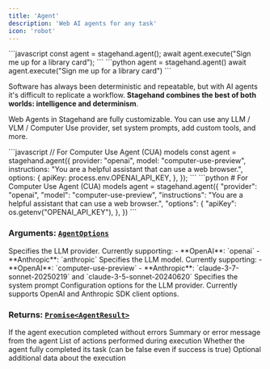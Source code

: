 ```yaml
---
title: 'Agent'
description: 'Web AI agents for any task'
icon: 'robot'
---
```


<Tabs>
<Tab title="JavaScript">
```javascript
const agent = stagehand.agent();
await agent.execute("Sign me up for a library card");
```
</Tab>
<Tab title="Python">
```python
agent = stagehand.agent()
await agent.execute("Sign me up for a library card")
```
</Tab>
</Tabs>

Software has always been deterministic and repeatable, but with AI agents it's difficult to replicate a workflow. **Stagehand combines the best of both worlds: intelligence and determinism**.

Web Agents in Stagehand are fully customizable. You can use any LLM / VLM / Computer Use provider, set system prompts, add custom tools, and more.

<Tabs>
<Tab title="JavaScript">
```javascript
// For Computer Use Agent (CUA) models
const agent = stagehand.agent({
  provider: "openai",
  model: "computer-use-preview",
  instructions: "You are a helpful assistant that can use a web browser.",
  options: {
    apiKey: process.env.OPENAI_API_KEY,
  },
});
```
</Tab>
<Tab title="Python">
```python
# For Computer Use Agent (CUA) models
agent = stagehand.agent({
  "provider": "openai",
  "model": "computer-use-preview",
  "instructions": "You are a helpful assistant that can use a web browser.",
  "options": {
    "apiKey": os.getenv("OPENAI_API_KEY"),
  },
})
```
</Tab>
</Tabs>

### **Arguments:** [`AgentOptions`](https://github.com/browserbase/stagehand/blob/main/types/agent.ts)

<ParamField path="provider" type="string" required>
  Specifies the LLM provider.
  Currently supporting:
  - **OpenAI**:  `openai`
  - **Anthropic**:  `anthropic`
</ParamField>

<ParamField path="model" type="string" required>
  Specifies the LLM model.
  Currently supporting:
  - **OpenAI**:  `computer-use-preview`
  - **Anthropic**:  `claude-3-7-sonnet-20250219` and `claude-3-5-sonnet-20240620`
</ParamField>

<ParamField path="instructions" type="string">
  Specifies the system prompt
</ParamField>

<ParamField path="options" type="object">
  Configuration options for the LLM provider. Currently supports OpenAI and Anthropic SDK client options. 
</ParamField>

### **Returns:** [`Promise<AgentResult>`](https://github.com/browserbase/stagehand/blob/main/types/agent.ts)

  <ParamField path="success" type="boolean">
    If the agent execution completed without errors
  </ParamField>

  <ParamField path="message" type="string">
    Summary or error message from the agent
  </ParamField>

  <ParamField path="actions" type="AgentAction[]">
    List of actions performed during execution
  </ParamField>

  <ParamField path="completed" type="boolean">
    Whether the agent fully completed its task (can be false even if success is true)
  </ParamField>

  <ParamField path="metadata" type="Record<string, unknown>">
    Optional additional data about the execution
  </ParamField>





